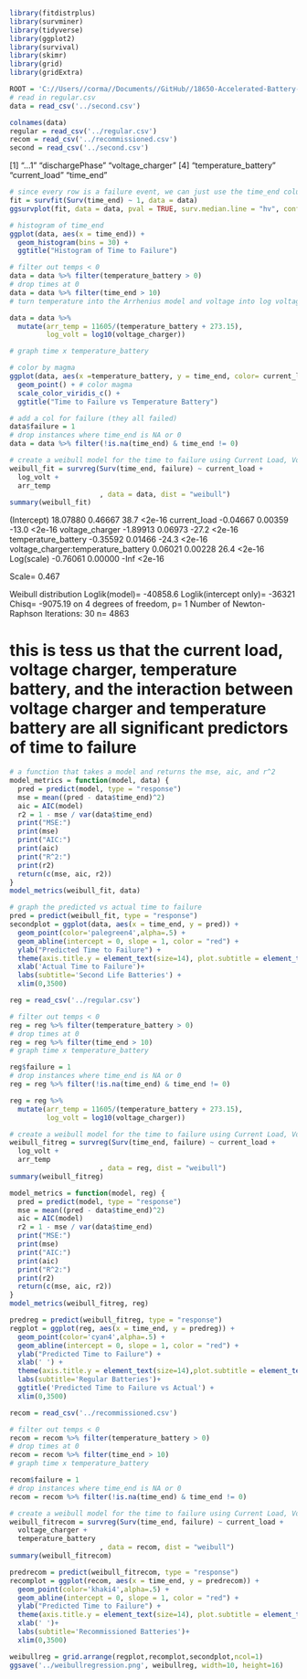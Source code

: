 ```r
library(fitdistrplus)
library(survminer)
library(tidyverse)
library(ggplot2)
library(survival)
library(skimr)
library(grid)
library(gridExtra)
```
```r
ROOT = 'C://Users//corma//Documents//GitHub//18650-Accelerated-Battery-Life-Testing//'
# read in regular.csv
data = read_csv('../second.csv')
```
```r
colnames(data)
regular = read_csv('../regular.csv')
recom = read_csv('../recommissioned.csv')
second = read_csv('../second.csv')
```
[1] "...1"                "dischargePhase"      "voltage_charger"
[4] "temperature_battery" "current_load"        "time_end"

```r
# since every row is a failure event, we can just use the time_end column
fit = survfit(Surv(time_end) ~ 1, data = data)
ggsurvplot(fit, data = data, pval = TRUE, surv.median.line = "hv", conf.int = TRUE) + ggtitle("KM curve for Batteries")
```
```r
# histogram of time_end
ggplot(data, aes(x = time_end)) +
  geom_histogram(bins = 30) +
  ggtitle("Histogram of Time to Failure")
```


```r
# filter out temps < 0
data = data %>% filter(temperature_battery > 0)
# drop times at 0
data = data %>% filter(time_end > 10)
# turn temperature into the Arrhenius model and voltage into log voltage

data = data %>%
  mutate(arr_temp = 11605/(temperature_battery + 273.15),
         log_volt = log10(voltage_charger))

# graph time x temperature_battery

# color by magma
ggplot(data, aes(x =temperature_battery, y = time_end, color= current_load)) +
  geom_point() + # color magma
  scale_color_viridis_c() +
  ggtitle("Time to Failure vs Temperature Battery")
```

```r
# add a col for failure (they all failed)
data$failure = 1
# drop instances where time_end is NA or 0
data = data %>% filter(!is.na(time_end) & time_end != 0)
```
```r
# create a weibull model for the time to failure using Current Load, Voltage Charger, and Temperature Battery
weibull_fit = survreg(Surv(time_end, failure) ~ current_load +
  log_volt +
  arr_temp
                      , data = data, dist = "weibull")
summary(weibull_fit)
```
(Intercept)                         18.07880    0.46667  38.7 <2e-16
current_load                        -0.04667    0.00359 -13.0 <2e-16
voltage_charger                     -1.89913    0.06973 -27.2 <2e-16
temperature_battery                 -0.35592    0.01466 -24.3 <2e-16
voltage_charger:temperature_battery  0.06021    0.00228  26.4 <2e-16
Log(scale)                          -0.76061    0.00000  -Inf <2e-16

Scale= 0.467

Weibull distribution
Loglik(model)= -40858.6   Loglik(intercept only)= -36321
Chisq= -9075.19 on 4 degrees of freedom, p= 1
Number of Newton-Raphson Iterations: 30
n= 4863


# this is tess us that the current load, voltage charger, temperature battery, and the interaction between voltage charger and temperature battery are all significant predictors of time to failure

```r
# a function that takes a model and returns the mse, aic, and r^2
model_metrics = function(model, data) {
  pred = predict(model, type = "response")
  mse = mean((pred - data$time_end)^2)
  aic = AIC(model)
  r2 = 1 - mse / var(data$time_end)
  print("MSE:")
  print(mse)
  print("AIC:")
  print(aic)
  print("R^2:")
  print(r2)
  return(c(mse, aic, r2))
}
model_metrics(weibull_fit, data)
```
```r
# graph the predicted vs actual time to failure
pred = predict(weibull_fit, type = "response")
secondplot = ggplot(data, aes(x = time_end, y = pred)) +
  geom_point(color='palegreen4',alpha=.5) +
  geom_abline(intercept = 0, slope = 1, color = "red") +
  ylab("Predicted Time to Failure") + 
  theme(axis.title.y = element_text(size=14), plot.subtitle = element_text(size = 18),axis.text = element_text(size=12)) +
  xlab('Actual Time to Failure')+
  labs(subtitle='Second Life Batteries') +
  xlim(0,3500)
```

```r
reg = read_csv('../regular.csv')

# filter out temps < 0
reg = reg %>% filter(temperature_battery > 0)
# drop times at 0
reg = reg %>% filter(time_end > 10)
# graph time x temperature_battery

reg$failure = 1
# drop instances where time_end is NA or 0
reg = reg %>% filter(!is.na(time_end) & time_end != 0)

reg = reg %>%
  mutate(arr_temp = 11605/(temperature_battery + 273.15),
         log_volt = log10(voltage_charger))

# create a weibull model for the time to failure using Current Load, Voltage Charger, and Temperature Battery
weibull_fitreg = survreg(Surv(time_end, failure) ~ current_load +
  log_volt +
  arr_temp
                      , data = reg, dist = "weibull")
summary(weibull_fitreg)
```
```r
model_metrics = function(model, reg) {
  pred = predict(model, type = "response")
  mse = mean((pred - data$time_end)^2)
  aic = AIC(model)
  r2 = 1 - mse / var(data$time_end)
  print("MSE:")
  print(mse)
  print("AIC:")
  print(aic)
  print("R^2:")
  print(r2)
  return(c(mse, aic, r2))
}
model_metrics(weibull_fitreg, reg)
```

```r
predreg = predict(weibull_fitreg, type = "response")
regplot = ggplot(reg, aes(x = time_end, y = predreg)) +
  geom_point(color='cyan4',alpha=.5) +
  geom_abline(intercept = 0, slope = 1, color = "red") +
  ylab("Predicted Time to Failure") + 
  xlab(' ') +
  theme(axis.title.y = element_text(size=14),plot.subtitle = element_text(size = 18),plot.title = element_text(size = 24),axis.text = element_text(size=12)) +
  labs(subtitle='Regular Batteries')+
  ggtitle('Predicted Time to Failure vs Actual') +
  xlim(0,3500)
```

```r
recom = read_csv('../recommissioned.csv')

# filter out temps < 0
recom = recom %>% filter(temperature_battery > 0)
# drop times at 0
recom = recom %>% filter(time_end > 10)
# graph time x temperature_battery

recom$failure = 1
# drop instances where time_end is NA or 0
recom = recom %>% filter(!is.na(time_end) & time_end != 0)

# create a weibull model for the time to failure using Current Load, Voltage Charger, and Temperature Battery
weibull_fitrecom = survreg(Surv(time_end, failure) ~ current_load +
  voltage_charger +
  temperature_battery
                      , data = recom, dist = "weibull")
summary(weibull_fitrecom)
```
```r

predrecom = predict(weibull_fitrecom, type = "response")
recomplot = ggplot(recom, aes(x = time_end, y = predrecom)) +
  geom_point(color='khaki4',alpha=.5) +
  geom_abline(intercept = 0, slope = 1, color = "red") +
  ylab("Predicted Time to Failure") +
  theme(axis.title.y = element_text(size=14), plot.subtitle = element_text(size = 18),axis.text = element_text(size=12)) +
  xlab(' ')+
  labs(subtitle='Recommissioned Batteries')+
  xlim(0,3500)
```

```r
weibullreg = grid.arrange(regplot,recomplot,secondplot,ncol=1)
ggsave('../weibullregression.png', weibullreg, width=10, height=16)
```

